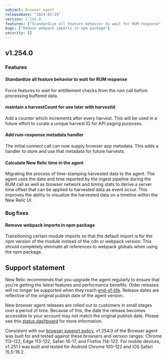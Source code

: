 ```yaml
---
subject: Browser agent
releaseDate: "2024-03-25"
version: 1.254.0
features: ["Standardize all feature behavior to wait for RUM response","maintain a harvestCount for use later with harvestId","Add rum-response metadata handler","Calculate New Relic time in the agent"]
bugs: ["Remove webpack imports in npm package"]
security: []
---
```


## v1.254.0

### Features

#### Standardize all feature behavior to wait for RUM response
Force features to wait for entitlement checks from the rum call before processing buffered data.

#### maintain a harvestCount for use later with harvestId
Add a counter which increments after every harvest. This will be used in a future effort to curate a unique harvest ID for API paging purposes.

#### Add rum-response metadata handler
The initial connect call can now supply browser app metadata. This adds a handler to store and use that metadata for future harvests.

#### Calculate New Relic time in the agent
Migrating the process of time-stamping harvested data to the agent. The agent uses the date and time reported by the ingest pipeline during the RUM call as well as browser network and timing stats to derive a server time offset that can be applied to harvested data as event occur. This improves the ability to visualize the harvested data on a timeline within the New Relic UI.


### Bug fixes

#### Remove webpack imports in npm package
Transitioning certain module imports so that the default import is for the npm version of the module instead of the cdn or webpack version. This should completely eliminate all references to webpack globals when using the npm package.

## Support statement

New Relic recommends that you upgrade the agent regularly to ensure that you're getting the latest features and performance benefits. Older releases will no longer be supported when they reach [end-of-life](https://docs.newrelic.com/docs/browser/browser-monitoring/getting-started/browser-agent-eol-policy/). Release dates are reflective of the original publish date of the agent version.

New browser agent releases are rolled out to customers in small stages over a period of time. Because of this, the date the release becomes accessible to your account may not match the original publish date. Please see this [status dashboard](https://newrelic.github.io/newrelic-browser-agent-release/) for more information.

Consistent with our [browser support policy](https://docs.newrelic.com/docs/browser/new-relic-browser/getting-started/compatibility-requirements-browser-monitoring/#browser-types), v1.254.0 of the Browser agent was built for and tested against these browsers and version ranges: Chrome 113-122, Edge 113-122, Safari 16-17, and Firefox 114-122. For mobile devices, v1.251.1 was built and tested for Android Chrome 100-122 and iOS Safari 15.5-16.2.
